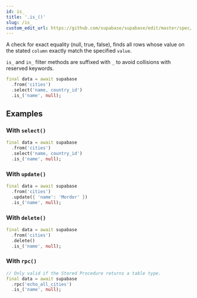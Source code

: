 ```yaml
---
id: is_
title: '.is_()'
slug: /is_
custom_edit_url: https://github.com/supabase/supabase/edit/master/spec/supabase_dart_v1_legacy.yml
---
```



A check for exact equality (null, true, false), finds all rows whose value on the stated `column` exactly match the specified `value`.

`is_` and `in_` filter methods are suffixed with `_` to avoid collisions with reserved keywords.

```dart
final data = await supabase
  .from('cities')
  .select('name, country_id')
  .is_('name', null);
```

## Examples

### With `select()`

```dart
final data = await supabase
  .from('cities')
  .select('name, country_id')
  .is_('name', null);
```

### With `update()`

```dart
final data = await supabase
  .from('cities')
  .update({ 'name': 'Mordor' })
  .is_('name', null);
```

### With `delete()`

```dart
final data = await supabase
  .from('cities')
  .delete()
  .is_('name', null);
```

### With `rpc()`

```dart
// Only valid if the Stored Procedure returns a table type.
final data = await supabase
  .rpc('echo_all_cities')
  .is_('name', null);
```
